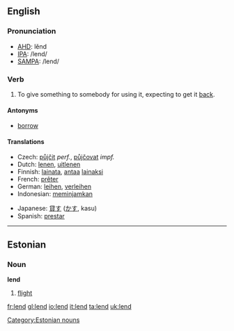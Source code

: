 ==English==
=== Pronunciation ===
*[[w:AHD|AHD]]: lĕnd
*[[w:IPA|IPA]]: /lend/
*[[w:SAMPA|SAMPA]]: /lend/

=== Verb ===
{{irregverb|'''to lend'''|'''[[lends]]'''|'''[[lent]]'''|'''[[lent]]'''|'''[[lending]]'''}}

# To give something to somebody for using it, expecting to get it [[back]].

==== Antonyms ====
*[[borrow]]

==== Translations ====
{{top}}
*Czech: [[půjčit]] ''perf.'', [[půjčovat]] ''impf.''
*Dutch: [[lenen]], [[uitlenen]]
*Finnish: [[lainata]], [[antaa]] [[laina]]ksi
*French: [[prêter]]
*German: [[leihen]], [[verleihen]]
*Indonesian: [[pinjam|meminjamkan]]
{{mid}}
*Japanese: [[貸す]] ([[かす]], kasu)
*Spanish: [[prestar]]
{{bottom}}

----

==Estonian==
===Noun===
'''lend'''

# [[flight]]

[[Category:Estonian nouns]]

[[fr:lend]]
[[gl:lend]]
[[io:lend]]
[[it:lend]]
[[ta:lend]]
[[uk:lend]]